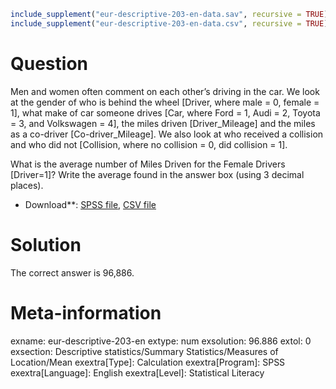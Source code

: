```r
include_supplement("eur-descriptive-203-en-data.sav", recursive = TRUE)
include_supplement("eur-descriptive-203-en-data.csv", recursive = TRUE)
```

Question
========
Men and women often comment on each other's driving in the car. We look at the gender of who is behind the wheel [Driver, where male = 0, female = 1], what make of car someone drives [Car, where Ford = 1, Audi = 2, Toyota = 3, and Volkswagen = 4], the miles driven [Driver_Mileage] and the miles as a co-driver [Co-driver_Mileage]. We also look at who received a collision and who did not [Collision, where no collision = 0, did collision = 1].

What is the average number of Miles Driven for the Female Drivers [Driver=1]? Write the average found in the answer box (using 3 decimal places).

* Download**: [SPSS file](eur-descriptive-203-en-data.sav), [CSV file](eur-descriptive-203-en-data.csv)


Solution
========
The correct answer is 96,886.

Meta-information
================
exname: eur-descriptive-203-en
extype: num
exsolution: 96.886
extol: 0
exsection: Descriptive statistics/Summary Statistics/Measures of Location/Mean
exextra[Type]: Calculation
exextra[Program]: SPSS
exextra[Language]: English
exextra[Level]: Statistical Literacy
